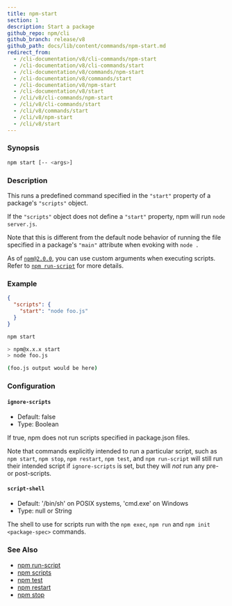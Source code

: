 ```yaml
---
title: npm-start
section: 1
description: Start a package
github_repo: npm/cli
github_branch: release/v8
github_path: docs/lib/content/commands/npm-start.md
redirect_from:
  - /cli-documentation/v8/cli-commands/npm-start
  - /cli-documentation/v8/cli-commands/start
  - /cli-documentation/v8/commands/npm-start
  - /cli-documentation/v8/commands/start
  - /cli-documentation/v8/npm-start
  - /cli-documentation/v8/start
  - /cli/v8/cli-commands/npm-start
  - /cli/v8/cli-commands/start
  - /cli/v8/commands/start
  - /cli/v8/npm-start
  - /cli/v8/start
---
```


### Synopsis

```bash
npm start [-- <args>]
```

### Description

This runs a predefined command specified in the `"start"` property of a package's `"scripts"` object.

If the `"scripts"` object does not define a `"start"` property, npm will run `node server.js`.

Note that this is different from the default node behavior of running the file specified in a package's `"main"` attribute when evoking with `node .`

As of [`npm@2.0.0`](https://blog.npmjs.org/post/98131109725/npm-2-0-0), you can use custom arguments when executing scripts. Refer to [`npm run-script`](/cli/v8/commands/npm-run-script) for more details.

### Example

```json
{
  "scripts": {
    "start": "node foo.js"
  }
}
```

```bash
npm start

> npm@x.x.x start
> node foo.js

(foo.js output would be here)

```

### Configuration

#### `ignore-scripts`

- Default: false
- Type: Boolean

If true, npm does not run scripts specified in package.json files.

Note that commands explicitly intended to run a particular script, such as `npm start`, `npm stop`, `npm restart`, `npm test`, and `npm run-script` will still run their intended script if `ignore-scripts` is set, but they will _not_ run any pre- or post-scripts.

#### `script-shell`

- Default: '/bin/sh' on POSIX systems, 'cmd.exe' on Windows
- Type: null or String

The shell to use for scripts run with the `npm exec`, `npm run` and `npm init <package-spec>` commands.

### See Also

- [npm run-script](/cli/v8/commands/npm-run-script)
- [npm scripts](/cli/v8/using-npm/scripts)
- [npm test](/cli/v8/commands/npm-test)
- [npm restart](/cli/v8/commands/npm-restart)
- [npm stop](/cli/v8/commands/npm-stop)
